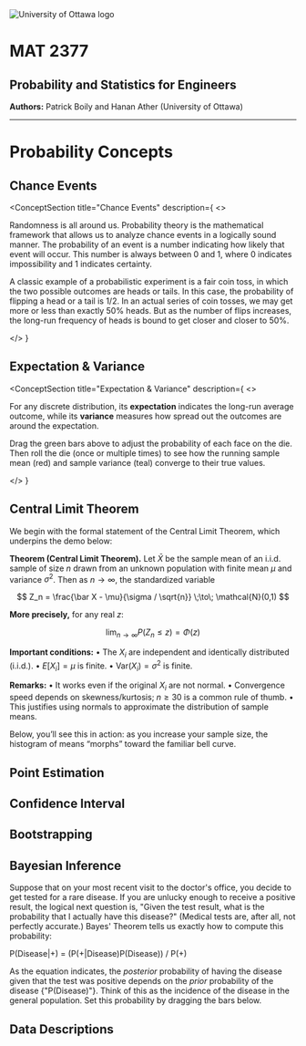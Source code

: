 

<div style={{ textAlign: 'center', marginTop: '2rem' }}>
  <img src="/uo.png" alt="University of Ottawa logo" width={75} height={75} style={{ objectFit: 'contain' }} />
  <h1>MAT 2377</h1>
  <h2>Probability and Statistics for Engineers</h2>
  <p><strong>Authors:</strong> Patrick Boily and Hanan Ather (University of Ottawa)</p>
  <hr style={{ margin: '2rem auto', width: '50%' }} />
</div>

# Probability Concepts

<h2 id="chance-events">Chance Events</h2>

<ConceptSection
  title="Chance Events"
  description={
    <>
      <p>
        Randomness is all around us. Probability theory is the mathematical
        framework that allows us to analyze chance events in a logically sound
        manner. The probability of an event is a number indicating how likely
        that event will occur. This number is always between 0 and 1, where 0
        indicates impossibility and 1 indicates certainty.
      </p>
      <p>
        A classic example of a probabilistic experiment is a fair coin toss,
        in which the two possible outcomes are heads or tails. In this case,
        the probability of flipping a head or a tail is 1/2. In an actual
        series of coin tosses, we may get more or less than exactly 50% heads.
        But as the number of flips increases, the long-run frequency of heads
        is bound to get closer and closer to 50%.
      </p>
    </>
  }
>
  <CoinFlipSimulation />
</ConceptSection>

<h2 id="expectation-variance">Expectation & Variance</h2>

<ConceptSection
  title="Expectation & Variance"
  description={
    <>
      <p>
        For any discrete distribution, its <strong>expectation</strong> indicates
        the long-run average outcome, while its <strong>variance</strong> measures
        how spread out the outcomes are around the expectation.
      </p>
      <p>
        Drag the green bars above to adjust the probability of each face on the die.
        Then roll the die (once or multiple times) to see how the running sample mean
        (red) and sample variance (teal) converge to their true values.
      </p>
    </>
  }
>
  <DistributionSimulation />
</ConceptSection>

<h2 id="central-limit-theorem">Central Limit Theorem</h2>

<ConceptSection title="Central Limit Theorem">
We begin with the formal statement of the Central Limit Theorem, which underpins the demo below:

**Theorem (Central Limit Theorem).** Let $\bar X$ be the sample mean of an i.i.d. sample of size $n$ drawn from an unknown population with finite mean $\mu$ and variance $\sigma^2$. Then as $n \to \infty$, the standardized variable

$$
Z_n = \frac{\bar X - \mu}{\sigma / \sqrt{n}} \;\to\; \mathcal{N}(0,1)
$$

**More precisely,** for any real $z$:

$$
\lim_{n\to\infty} P(Z_n \le z) = \Phi(z)
$$

**Important conditions:**
• The $X_i$ are independent and identically distributed (i.i.d.).
• $E[X_i] = \mu$ is finite.
• $\mathrm{Var}(X_i) = \sigma^2$ is finite.

**Remarks:**
• It works even if the original $X_i$ are not normal.
• Convergence speed depends on skewness/kurtosis; $n \ge 30$ is a common rule of thumb.
• This justifies using normals to approximate the distribution of sample means.

Below, you’ll see this in action: as you increase your sample size, the histogram of means “morphs” toward the familiar bell curve.

<CLTSimulation />

</ConceptSection>

<h2 id="point-estimation">Point Estimation</h2>

<ConceptSection title="Point Estimation">
  <PointEstimation />
</ConceptSection>

<h2 id="confidence-interval">Confidence Interval</h2>

<ConceptSection title="Confidence Interval">
  <ConfidenceInterval />
</ConceptSection>

<h2 id="bootstrapping">Bootstrapping</h2>

<ConceptSection title="Bootstrapping">
  <Bootstrapping />
</ConceptSection>

<h2 id="bayesian-inference">Bayesian Inference</h2>

<ConceptSection title="Bayesian Inference">
  <BayesSimulation />
  Suppose that on your most recent visit to the doctor's office, you decide to get tested for a rare disease. If you are unlucky enough to receive a positive result, the logical next question is, "Given the test result, what is the probability that I actually have this disease?" (Medical tests are, after all, not perfectly accurate.) Bayes' Theorem tells us exactly how to compute this probability:

P(Disease|+) = (P(+|Disease)P(Disease)) / P(+)

As the equation indicates, the *posterior* probability of having the disease given that the test was positive depends on the *prior* probability of the disease {"P(Disease)"}. Think of this as the incidence of the disease in the general population. Set this probability by dragging the bars below.



</ConceptSection>


<ConceptSection title="Continuous Distributions">
<ContinuousDistributionsPDF />
</ConceptSection>

<ConceptSection title="Expectation & Variance of a Continuous Random Variable">
<ContinuousExpectation />
</ConceptSection>

<h2 id="data-descriptions">Data Descriptions</h2>

<ConceptSection title="Data Descriptions">
  <DataDescriptionSimulation />
</ConceptSection>
